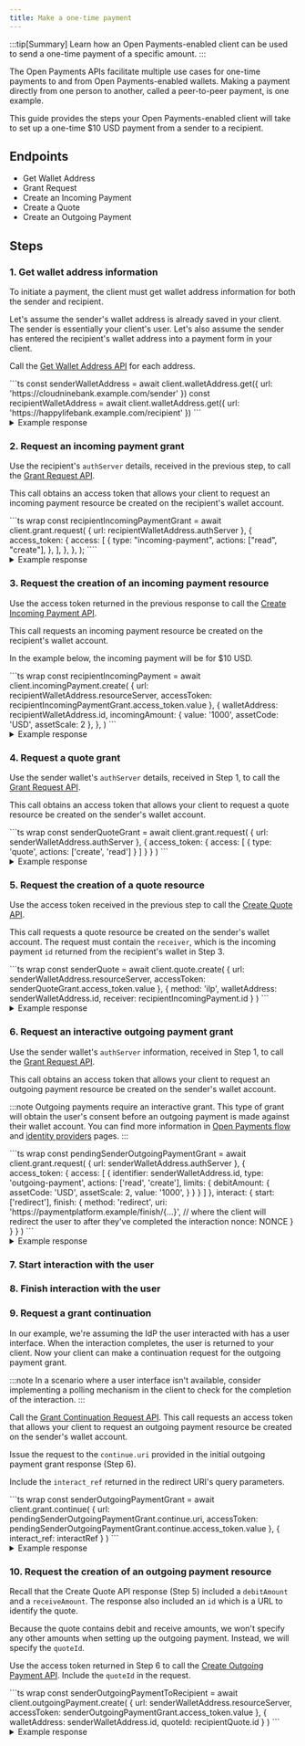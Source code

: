 ```yaml
---
title: Make a one-time payment
---
```



:::tip[Summary]
Learn how an Open Payments-enabled client can be used to send a one-time payment of a specific amount.
:::

The Open Payments APIs facilitate multiple use cases for one-time payments to and from Open Payments-enabled wallets. Making a payment directly from one person to another, called a peer-to-peer payment, is one example.

This guide provides the steps your Open Payments-enabled client will take to set up a one-time $10 USD payment from a sender to a recipient.

## Endpoints

- <LinkOut href='https://openpayments.dev/apis/wallet-address-server/operations/get-wallet-address/'>Get Wallet Address</LinkOut>
- <LinkOut href='https://openpayments.dev/apis/auth-server/operations/post-request/'>Grant Request</LinkOut>
- <LinkOut href='https://openpayments.dev/apis/resource-server/operations/create-incoming-payment/'>Create an Incoming Payment</LinkOut>
- <LinkOut href='https://openpayments.dev/apis/resource-server/operations/create-quote/'>Create a Quote</LinkOut>
- <LinkOut href='https://openpayments.dev/apis/resource-server/operations/create-outgoing-payment/'>Create an Outgoing Payment</LinkOut>

## Steps

### 1. Get wallet address information

To initiate a payment, the client must get wallet address information for both the sender and recipient.

Let's assume the sender's wallet address is already saved in your client. The sender is essentially your client's user. Let's also assume the sender has entered the recipient's wallet address into a payment form in your client.

Call the [Get Wallet Address API](/apis/wallet-address-server/operations/get-wallet-address) for each address.

<Tabs syncKey="lang">
<TabItem label='TypeScript/JavaScript' icon='seti:javascript'>
  ```ts
  const senderWalletAddress = await client.walletAddress.get({
    url: 'https://cloudninebank.example.com/sender'
  })
  const recipientWalletAddress = await client.walletAddress.get({
    url: 'https://happylifebank.example.com/recipient'
  })
```
</TabItem>
</Tabs>

<details>
<summary>Example response</summary>
The following shows an example response from the recipient's wallet provider. A similar response will be returned from the sender's wallet provider.
```json wrap
{
  "id": "https://happylifebank.example.com/recipient",
  "assetCode": "USD",
  "assetScale": 2,
  "authServer": "https://auth.happylifebank.example.com/",
  "resourceServer": "https://happylifebank.example.com/op"
}
```
</details>

### 2. Request an incoming payment grant

Use the recipient's `authServer` details, received in the previous step, to call the [Grant Request API](/apis/auth-server/operations/post-request).

This call obtains an access token that allows your client to request an incoming payment resource be created on the recipient's wallet account.

<Tabs syncKey="lang">
<TabItem label='TypeScript/JavaScript' icon='seti:javascript'>
  ```ts wrap
  const recipientIncomingPaymentGrant = await client.grant.request(
    {
      url: recipientWalletAddress.authServer
    },
    {
      access_token: {
        access: [
          {
            type: "incoming-payment",
            actions: ["read", "create"],
          },
        ],
      },
    },
  );
````
</TabItem>
</Tabs>

<details>
<summary>Example response</summary>
```json wrap
{
  "access_token": {
    "value": "...", // access token value for incoming payment grant
    "manage": "https://happylifebank.example.com/token/{...}", // management uri for access token
    "access": [
      {
        "type": "incoming-payment",
        "actions": ["create", "read"]
      }
    ]
  },
  "continue": {
    "access_token": {
      "value": "..." // access token for continuing the request
    },
    "uri": "https://happylifebank.example.com/continue/{...}" // continuation request uri
  }
}
```

</details>

### 3. Request the creation of an incoming payment resource

Use the access token returned in the previous response to call the [Create Incoming Payment API](/apis/resource-server/operations/create-incoming-payment).

This call requests an incoming payment resource be created on the recipient's wallet account.

In the example below, the incoming payment will be for $10 USD.

<Tabs syncKey="lang">
  <TabItem label='TypeScript/JavaScript' icon='seti:javascript'>
  ```ts wrap
  const recipientIncomingPayment = await client.incomingPayment.create(
    {
      url: recipientWalletAddress.resourceServer,
      accessToken: recipientIncomingPaymentGrant.access_token.value
    },
    {
      walletAddress: recipientWalletAddress.id,
      incomingAmount: {
        value: '1000',
        assetCode: 'USD',
        assetScale: 2
      },
    },
  )
```
</TabItem>
</Tabs>

<details>
<summary>Example response</summary>
```json wrap
{
  "id": "https://happylifebank.example.com/incoming-payments/{...}",
  "walletAddress": "https://happylifebank.example.com/recipient",
  "incomingAmount": {
    "value": "1000",
    "assetCode": "USD",
    "assetScale": 2
  },
  "receivedAmount": {
    "value": "0",
    "assetCode": "USD",
    "assetScale": 2
  },
  "completed": false,
  "createdAt": "2025-03-12T23:20:50.52Z",
  "methods": [
    {
      "type": "ilp",
      "ilpAddress": "...",
      "sharedSecret": "..."
    }
  ]
}
```

</details>

### 4. Request a quote grant

Use the sender wallet's `authServer` details, received in Step 1, to call the [Grant Request API](/apis/auth-server/operations/post-request).

This call obtains an access token that allows your client to request a quote resource be created on the sender's wallet account.

<Tabs syncKey="lang">
  <TabItem label='TypeScript/JavaScript' icon='seti:javascript'>
    ```ts wrap
    const senderQuoteGrant = await client.grant.request(
      {
        url: senderWalletAddress.authServer
      },
      {
        access_token: {
          access: [
            {
              type: 'quote',
              actions: ['create', 'read']
            }
          ]
        }
      }
    )
    ```
  </TabItem>
</Tabs>

<details>
  <summary>Example response</summary>

```json wrap
{
  "access_token": {
    "value": "...", // access token value for quote grant
    "manage": "https:/cloudninebank.example.com/token/{...}", // management uri for access token
    "access": [
      {
        "type": "quote",
        "actions": ["create", "read"]
      }
    ]
  },
  "continue": {
    "access_token": {
      "value": "..." // access token for continuing the request
    },
    "uri": "https://auth.cloudninebank.example.com/continue/{...}" // continuation request uri
  }
}
```

</details>

### 5. Request the creation of a quote resource

Use the access token received in the previous step to call the [Create Quote API](/apis/resource-server/operations/create-quote).

This call requests a quote resource be created on the sender's wallet account. The request must contain the `receiver`, which is the incoming payment `id` returned from the recipient's wallet in Step 3.

<Tabs syncKey="lang">
<TabItem label='TypeScript/JavaScript' icon='seti:javascript'>
  ```ts wrap
  const senderQuote = await client.quote.create(
    {
      url: senderWalletAddress.resourceServer,
      accessToken: senderQuoteGrant.access_token.value
    },
    {
      method: 'ilp',
      walletAddress: senderWalletAddress.id,
      receiver: recipientIncomingPayment.id
    }
  )
```
</TabItem>
</Tabs>

<details>
<summary>Example response</summary>

```json wrap
{
  "id": "https://cloudninebank.example.com/quotes/{...}", // url identifying the quote
  "walletAddress": "https://cloudninebank.example.com/sender",
  "receiver": "https://happylifebank.example.com/incoming-payments/{...}", // url of the incoming payment the quote is created for
  "debitAmount": {
    "value": "1000",
    "assetCode": "USD",
    "assetScale": 2
  },
  "receiveAmount": {
    "value": "1000",
    "assetCode": "USD",
    "assetScale": 2
  },
  "method": "ilp",
  "createdAt": "2025-03-12T23:22:51.50Z"
}
```

</details>

### 6. Request an interactive outgoing payment grant

Use the sender wallet's `authServer` information, received in Step 1, to call the [Grant Request API](/apis/auth-server/operations/post-request).

This call obtains an access token that allows your client to request an outgoing payment resource be created on the sender's wallet account.

:::note
Outgoing payments require an interactive grant. This type of grant will obtain the user's consent before an outgoing payment is made against their wallet account. You can find more information in [Open Payments flow](/concepts/op-flow/#outgoing-payment) and [identity providers](/identity/idp) pages.
:::

<Tabs syncKey="lang">
<TabItem label='TypeScript/JavaScript' icon='seti:javascript'>
  ```ts wrap
  const pendingSenderOutgoingPaymentGrant = await client.grant.request(
    {
      url: senderWalletAddress.authServer
    },
    {
      access_token: {
        access: [
          {
            identifier: senderWalletAddress.id,
            type: 'outgoing-payment',
            actions: ['read', 'create'],
            limits: {
              debitAmount: {
                assetCode: 'USD',
                assetScale: 2,
                value: '1000',
              }
            }
          }
        ]
      },
      interact: {
        start: ['redirect'],
        finish: {
          method: 'redirect',
          uri: 'https://paymentplatform.example/finish/{...}', // where the client will redirect the user to after they've completed the interaction
          nonce: NONCE
        }
      }
    }
  )
  ```
</TabItem>
</Tabs>

<details>
  <summary>Example response</summary>

```json wrap
{
  "interact": {
    "redirect": "https://auth.interledger-test.dev/{...}", // uri the client will redirect the user to, to begin the interaction
    "finish": "..." // unique key to secure the callback
  },
  "continue": {
    "access_token": {
      "value": "..." // access token for continuing the outgoing payment grant request
    },
    "uri": "https://auth.interledger-test.dev/continue/{...}", // uri for continuing the outgoing payment grant request
    "wait": 30
  }
}
```

</details>

### 7. Start interaction with the user

<StartInteraction />

### 8. Finish interaction with the user

<FinishInteraction />

### 9. Request a grant continuation

In our example, we're assuming the IdP the user interacted with has a user interface. When the interaction completes, the user is returned to your client. Now your client can make a continuation request for the outgoing payment grant.

:::note
In a scenario where a user interface isn't available, consider implementing a polling mechanism in the client to check for the completion of the interaction.
:::

Call the [Grant Continuation Request API](/apis/auth-server/operations/post-continue). This call requests an access token that allows your client to request an outgoing payment resource be created on the sender's wallet account.

Issue the request to the `continue.uri` provided in the initial outgoing payment grant response (Step 6).

Include the `interact_ref` returned in the redirect URI's query parameters.

<Tabs syncKey="lang">
  <TabItem label='TypeScript/JavaScript' icon='seti:javascript'>
    ```ts wrap
    const senderOutgoingPaymentGrant = await client.grant.continue(
      {
        url: pendingSenderOutgoingPaymentGrant.continue.uri,
        accessToken: pendingSenderOutgoingPaymentGrant.continue.access_token.value
      },
      {
        interact_ref: interactRef
      }
    )
    ```
  </TabItem>
</Tabs>

<details>
  <summary>Example response</summary>

```json wrap
{
  "access_token": {
    "value": "...", // final access token required before creating outgoing payments
    "manage": "https://auth.cloudninebank.example.com/token/{...}", // management uri for access token
    "access": [
      {
        "type": "outgoing-payment",
        "actions": ["create", "read"],
        "identifier": "https://cloudninebank.example.com/sender",
        }
    ]
  },
  "continue": {
    "access_token": {
      "value": "..." // access token for continuing the request
    },
    "uri": "https://auth.cloudninebank.example.com/continue/{...}" // continuation request uri
  }
}
```

</details>

### 10. Request the creation of an outgoing payment resource

Recall that the Create Quote API response (Step 5) included a `debitAmount` and a `receiveAmount`. The response also included an `id` which is a URL to identify the quote.

Because the quote contains debit and receive amounts, we won't specify any other amounts when setting up the outgoing payment. Instead, we will specify the `quoteId`.

Use the access token returned in Step 6 to call the [Create Outgoing Payment API](/apis/resource-server/operations/create-outgoing-payment). Include the `quoteId` in the request.

<Tabs syncKey="lang">
<TabItem label='TypeScript/JavaScript' icon='seti:javascript'>
  ```ts wrap
  const senderOutgoingPaymentToRecipient = await client.outgoingPayment.create(
    {
      url: senderWalletAddress.resourceServer,
      accessToken: senderOutgoingPaymentGrant.access_token.value
    },
    {
      walletAddress: senderWalletAddress.id,
      quoteId: recipientQuote.id
    }
  )
```
</TabItem>
</Tabs>

<details>
<summary>Example response</summary>

```json wrap
{
  "id": "https://cloudninebank.example.com/outgoing-payments/{...}", // url identifying the outgoing payment
  "walletAddress": "https://cloudninebank.example.com/sender",
  "receiver": "https://happylifebank.example.com/incoming-payments/{...}", // url of the incoming payment being paid
  "debitAmount": {
    "value": "1000",
    "assetCode": "USD",
    "assetScale": 2
  },
  "receiveAmount": {
    "value": "1000",
    "assetCode": "USD",
    "assetScale": 2
  },
  "sentAmount": {
    "value": "0",
    "assetCode": "USD",
    "assetScale": 2
  },
  "createdAt": "2022-03-12T23:20:54.52Z"
}
```

</details>
